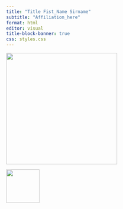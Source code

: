 ```yaml
---
title: "Title Fist_Name Sirname"
subtitle: "Affiliation_here"
format: html
editor: visual
title-block-banner: true
css: styles.css
---
```


![](Business_card.png){fig-align="center" width="300"}

![](uni_logo.png){fig-align="center" width="90"}
